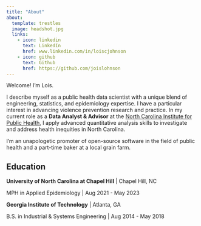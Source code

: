 ```yaml
---
title: "About"
about:
  template: trestles
  image: headshot.jpg
  links:
    - icon: linkedin
      text: LinkedIn
      href: www.linkedin.com/in/loiscjohnson
    - icon: github  
      text: Github
      href: https://github.com/joislohnson
---
```


Welcome! I'm Lois.

I describe myself as a public health data scientist with a unique blend of engineering, statistics, and epidemiology expertise. I have a particular interest in advancing violence prevention research and practice. In my current role as a **Data Analyst & Advisor** at the [North Carolina Institute for Public Health](https://sph.unc.edu/nciph/nciph-home/), I apply advanced quantitative analysis skills to investigate and address health inequities in North Carolina.

I'm an unapologetic promoter of open-source software in the field of public health and a part-time baker at a local grain farm.

## Education

**University of North Carolina at Chapel Hill** \| Chapel Hill, NC

MPH in Applied Epidemiology \| Aug 2021 - May 2023

**Georgia Institute of Technology** \| Atlanta, GA

B.S. in Industrial & Systems Engineering \| Aug 2014 - May 2018